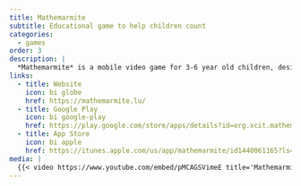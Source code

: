 ```yaml
---
title: Mathemarmite
subtitle: Educational game to help children count
categories:
  - games
order: 3
description: |
  *Mathemarmite* is a mobile video game for 3-6 year old children, designed to study and improve early mathematical (in particular counting) and cognitive abilities. Our game was nominated for Best social effect / game beyond entertainment at [Game Connection 2019](https://www.game-connection.com/game-connection-europe-2019-development-awards/).
links:
  - title: Website
    icon: bi globe
    href: https://mathemarmite.lu/
  - title: Google Play
    icon: bi google-play
    href: https://play.google.com/store/apps/details?id=org.xcit.mathemarmite&rdid=org.xcit.mathemarmite&pcampaignid=MKT-Other-global-all-co-prtnr-py-PartBadge-Mar2515-1
  - title: App Store
    icon: bi apple
    href: https://itunes.apple.com/us/app/mathemarmite/id1440061165?ls=1&mt=8
media: |
  {{< video https://www.youtube.com/embed/pMCAGSVimeE title='Mathemarmite Trailer' >}}
---
```

